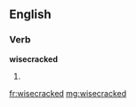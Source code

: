 ==English==

===Verb===
'''wisecracked'''

# {{past of|wisecrack}}

[[fr:wisecracked]]
[[mg:wisecracked]]